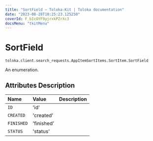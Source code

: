 ```yaml
---
title: "SortField — Toloka-Kit | Toloka documentation"
date: "2023-08-28T10:25:23.125250"
coverId: F_bIcOYF9yjrxkPZrXc3
docsMenu: "tkitMenu"
---
```


# SortField

`toloka.client.search_requests.AppItemSortItems.SortItem.SortField`

An enumeration.

## Attributes Description

| Name | Value | Description |
| :------| :-----------| :----------| 
`ID`|'id'|
`CREATED`|'created'|
`FINISHED`|'finished'|
`STATUS`|'status'|
